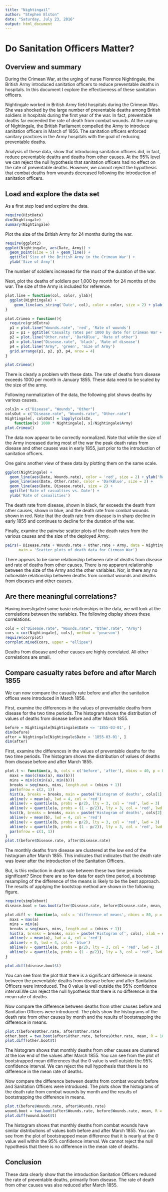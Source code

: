 ```yaml
---
title: "Nightingail"
author: "Stephen Elston"
date: "Saturday, July 23, 2016"
output: html_document
---
```


# Do Sanitation Officers Matter?

## Overview and summary

During the Crimean War, at the urging of nurse Florence Nightingale, the British Army introduced sanitation officers to reduce preventable deaths in hospitals. In this document I explore the effectiveness of these sanitation officers. 

Nightingale worked in British Army field hospitals during the Crimean Was. She was shocked by the large number of preventable deaths among British soldiers in hospitals during the first year of the war. In fact, preventable deaths far exceeded the rate of death from combat wounds. At the urging of Nightingale, the British Parliament compelled the Army to introduce sanitation officers in March of 1856. The sanitation officers enforced sanitary practices in the Army hospitals with the goal of reducing preventable deaths.  

Analysis of these data, show that introducing sanitation officers did, in fact, reduce preventable deaths and deaths from other causes. At the 95% level we can reject the null hypothesis that sanitation officers had no effect on the rate of preventable deaths. 
However, we cannot reject the hypothesis that combat deaths from wounds decreased following the introduction of sanitation officers. 


## Load and explore the data set

As a first step load and explore the data.

```r
require(HistData)
dim(Nightingale)
summary(Nightingale)
```

Plot the size of the British Army for 24 months during the war. 


```r
require(ggplot2)
ggplot(Nightingale, aes(Date, Army)) +
  geom_point(size = 5) + geom_line() +
  ggtitle('Size of the British Army in the Crimean War') +
  ylab('Size of Army')
```

The number of soldiers increased for the most of the duration of the war. 

Next, plot the deaths of soldiers per 1,000 by month for 24 months of the war. The size of the Army is included for reference. 


```r
plot.line = function(col, color, ylab){
  ggplot(Nightingale) + 
    geom_line(aes_string('Date', col), color = color, size = 2) + ylab(ylab)
}

plot.Crimea = function(){
  require(gridExtra)
  p1 = plot.line("Wounds.rate", 'red', 'Rate of wounds')
  p1 = p1 + ggtitle('Casualty rates per 1000 by date for Crimean War + size of Army')
  p2 = plot.line("Other.rate", 'DarkBlue', 'Rate of other')
  p3 = plot.line("Disease.rate", 'black', 'Rate of disease')
  p4 = plot.line("Army", 'green', 'Size of Army')
  grid.arrange(p1, p2, p3, p4, nrow = 4)
}

plot.Crimea()
```

There is clearly a problem with these data. The rate of deaths from disease exceeds 1000 per month in January 1855. These data need to be scaled by the size of the army. 

Following normalization of the data, the following plot shows deaths by various causes. 

```r
colsIn = c("Disease", "Wounds", "Other")
colsOut = c("Disease.rate", "Wounds.rate", "Other.rate")
Nightingale[, colsOut] = lapply(colsIn, 
    function(x) 1000 * Nightingale[, x]/Nightingale$Army)
plot.Crimea()
```

The data now appear to be correctly normalized. Note that while the size of the Army increased during most of the war the peak death rates from disease and other causes was in early 1855, just prior to the introduction of sanitation officers. 

One gains another view of these data by plotting them on the same scale.


```r
ggplot(Nightingale) + 
  geom_line(aes(Date, Wounds.rate), color = 'red', size = 2) + ylab('Rate of wounds') +
  geom_line(aes(Date, Other.rate), color = 'DarkBlue', size = 2) + 
  geom_line(aes(Date, Disease.rate), size = 2) +
  ggtitle('Rate of casualties vs. Date') +
  ylab('Rate of casualities')
```

The death rate from disease, shown in black, far exceeds the death from other causes, shown in blue, and the death rate from combat wounds shown in red. Note that the death rate from disease is in sharp decline in early 1855 and continues to decline for the duration of the war. 

Finally, examine the pairwise scatter plots of the death rates from the various causes and the size of the deployed Army. 


```r
pairs(~ Disease.rate + Wounds.rate + Other.rate + Army, data = Nightingale,
      main = 'Scatter plots of death data for Cirmean War')
```

There appears to be some relationship between rate of deaths from disease and rate of deaths from other causes. There is no apparent relationship between the size of the Army and the other variables. Nor, is there any no noticeable relationship between deaths from combat wounds and deaths from diseases and other causes. 

## Are there meaningful correlations?

Having investigated some basic relationships in the data, we will look at the correlations between the variables. The following display shows these correlations.

```r
cols = c("Disease.rate", "Wounds.rate", "Other.rate", "Army")
cors = cor(Nightingale[, cols], method = 'pearson')
require(corrplot)
corrplot.mixed(cors, upper = "ellipse")
```

Deaths from disease and other causes are highly correlated. All other correlations are small.

## Compare casualty rates before and after March 1855

We can now compare the casualty rate before and after the sanitation offices were introduced in March 1856. 

First, examine the differences in the values of preventable deaths from disease for the two time periods. The histogram shows the distribution of values of deaths from disease before and after March 1855. 


```r
before = Nightingale[Nightingale$Date <= '1855-03-01', ]
dim(before)
after = Nightingale[Nightingale$Date > '1855-03-01', ]
dim(after)
```

First, examine the differences in the values of preventable deaths for the two time periods. The histogram shows the distribution of values of deaths from disease before and after March 1855. 


```r
plot.t <- function(a, b, cols = c('before', 'after'), nbins = 40, p = 0.05){
  maxs = max(c(max(a), max(b)))
  mins = min(c(min(a), min(b)))
  breaks = seq(maxs, mins, length.out = (nbins + 1))
  par(mfrow = c(2, 1))
  hist(a, breaks = breaks, main = paste('Histogram of deaths', cols[1], 'March 1855'), xlab = cols[1])
  abline(v = mean(a), lwd = 4, col = 'red')
  abline(v = quantile(a, probs = p/2), lty = 3, col = 'red', lwd = 3)  
  abline(v = quantile(a, probs = (1 - p/2)), lty = 3, col = 'red', lwd = 3)
  hist(b, breaks = breaks, main = paste('Histogram of deaths', cols[2], 'March 1855'), xlab = cols[2])
  abline(v = mean(b), lwd = 4, col = 'red')
  abline(v = quantile(b, probs = p/2), lty = 3, col = 'red', lwd = 3)  
  abline(v = quantile(b, probs = (1 - p/2)), lty = 3, col = 'red', lwd = 3)
  par(mfrow = c(1, 1))
}
plot.t(before$Disease.rate, after$Disease.rate)
```

The monthly deaths from disease are clustered at the low end of the histogram after March 1855. This indicates that indicates that the death rate was lower after the introduction of the Sanitation Officers. 

But, is this reduction in death rate between these two time periods significant? Since there are so few data for each time period, a bootstrap resampling of the difference of the means is likely to be the best approach. The results of applying the bootstrap method are shown in the following figure.


```r
require(simpleboot)
disease.boot = two.boot(after$Disease.rate, before$Disease.rate, mean, R = 100000)

plot.diff <- function(a, cols = 'difference of means', nbins = 80, p = 0.05){
  maxs = max(a)
  mins = min(a)
  breaks = seq(maxs, mins, length.out = (nbins + 1))
  hist(a, breaks = breaks, main = paste('Histogram of', cols), xlab = cols)
  abline(v = mean(a), lwd = 4, col = 'red')
  abline(v = 0, lwd = 4, col = 'blue')
  abline(v = quantile(a, probs = p/2), lty = 3, col = 'red', lwd = 3)  
  abline(v = quantile(a, probs = (1 - p/2)), lty = 3, col = 'red', lwd = 3)
}

plot.diff(disease.boot$t)
```

You can see from the plot that there is a significant difference in means between the preventable deaths from disease before and after Sanitation Officers were introduced. The 0 value is well outside the 95% confidence interval.We can reject the null hypothesis that there is no difference in the mean rate of deaths.   

Now compare the difference between deaths from other causes before and Sanitation Officers were introduced. The plots show the histograms of the death rate from other causes by month and the results of bootstrapping the difference in means. 


```r
plot.t(before$Other.rate, after$Other.rate)
other.boot = two.boot(after$Other.rate, before$Other.rate, mean, R = 100000)
plot.diff(other.boot$t)
```

The histogram shows that monthly deaths from other causes are clustered at the low end of the values after March 1855. You can see from the plot of bootstrapped mean differences that the 0 value is well outside the 95% confidence interval. We can reject the null hypothesis that there is no difference in the mean rate of deaths.

Now compare the difference between deaths from combat wounds before and Sanitation Officers were introduced. The plots show the histograms of the death rate from combat wounds by month and the results of bootstrapping the difference in means. 
 


```r
plot.t(before$Wounds.rate, after$Wounds.rate)
wound.boot = two.boot(after$Wounds.rate, before$Wounds.rate, mean, R = 100000)
plot.diff(wound.boot$t)
```

The histogram shows that monthly deaths from combat wounds have similar distributions of values both before and after March 1855. You can see from the plot of bootstrapped mean difference that it is nearly at the 0 value well within the 95% confidence interval. We cannot reject the null hypothesis that there is no difference in the mean rate of deaths.

## Conclusion

These data clearly show that the introduction Sanitation Officers reduced the rate of preventable deaths, primarily from disease. The rate of death from other causes was also reduced after March 1855. 
